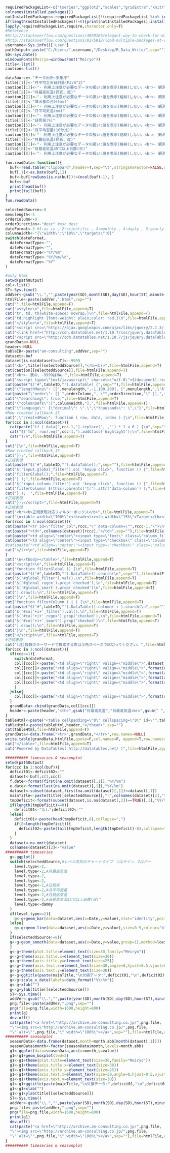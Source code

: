 ```r
requiredPackageList<-c("tseries","ggplot2","scales","gridExtra","knitr","lubridate","reshape2","forecast","xts","dichromat","RColorBrewer","colorspace")
colnames(installed.packages())
notInstalledPackages<-requiredPackageList[!(requiredPackageList %in% installed.packages()[,"Package"])] #apply logical vector to requiredPackageList
if(length(notInstalledPackages)!=0){print(notInstalledPackages);install.packages(notInstalledPackages)}
lapply(requiredPackageList,require,character.only=T)
#Reference 
#http://stackoverflow.com/questions/4090169/elegant-way-to-check-for-missing-packages-and-install-them
#http://stackoverflow.com/questions/8175912/load-multiple-packages-at-once
username<-Sys.info()['user']
pathOutput<-paste("C:/Users/",username,"/Desktop/R_Data_Write/",sep="")
SD<-Sys.Date()
windowsFonts(Meiryo=windowsFont("Meiryo"))
title<-list()
caution<-list()
```

```r
dataSource<-"データ出所:気象庁"
title[[1]]<-"月平均全天日射量(MJ/m^2)"
caution[[1]]<-"- 利用上注意が必要なデータの扱い:値を表示(格納)しない。<br>- 観測環境などの変化の前後で、値が不均質となったデータの扱い:観測環境などの変化前の値を表示(格納)しない。<br>- 官署(気象台等)のみ値があります。"
title[[2]]<-"月最高気温(摂氏、度)"
caution[[2]]<-"- 利用上注意が必要なデータの扱い:値を表示(格納)しない。<br>- 観測環境などの変化の前後で、値が不均質となったデータの扱い:観測環境などの変化前の値を表示(格納)しない。"
title[[3]]<-"降水量の合計(mm)"
caution[[3]]<-"- 利用上注意が必要なデータの扱い:値を表示(格納)しない。<br>- 観測環境などの変化の前後で、値が不均質となったデータの扱い:観測環境などの変化前の値を表示(格納)しない。"
title[[4]]<-"月平均気温(mm)"
caution[[4]]<-"- 利用上注意が必要なデータの扱い:値を表示(格納)しない。<br>- 観測環境などの変化の前後で、値が不均質となったデータの扱い:観測環境などの変化前の値を表示(格納)しない。"
title[[5]]<-"日照率(%)"
caution[[5]]<-"- 利用上注意が必要なデータの扱い:値を表示(格納)しない。<br>- 観測環境などの変化の前後で、値が不均質となったデータの扱い:観測環境などの変化前の値を表示(格納)しない。<br>- 官署(気象台等)のみ値があります。"
title[[6]]<-"月平均雲量(10分比)"
caution[[6]]<-"- 利用上注意が必要なデータの扱い:値を表示(格納)しない。<br>- 観測環境などの変化の前後で、値が不均質となったデータの扱い:観測環境などの変化前の値を表示(格納)しない。<br>- 官署(気象台等)のみ値があります。"
title[[7]]<-"月最低気温(摂氏、度)"
caution[[7]]<-"- 利用上注意が必要なデータの扱い:値を表示(格納)しない。<br>- 観測環境などの変化の前後で、値が不均質となったデータの扱い:観測環境などの変化前の値を表示(格納)しない。"
title[[8]]<-"日最高気温35℃以上日数(日)"
caution[[8]]<-"- 利用上注意が必要なデータの扱い:値を表示(格納)しない。<br>- 観測環境などの変化の前後で、値が不均質となったデータの扱い:観測環境などの変化にかかわらず、すべての期間の値を表示(格納)する。ただしデータの不均質を示す情報をつける。"
```

```r
fun.readData<-function(){
  buf<-read.table("clipboard",header=T,sep="\t",stringsAsFactor=FALSE,na.strings=c("na","NA"),check.names=FALSE)
  buf[,1]<-as.Date(buf[,1])
  buf<-buf[rowSums(is.na(buf))!=(ncol(buf)-1), ]
  buf<<-buf
  print(head(buf))
  print(tail(buf))
}
fun.readData()
```

```r
selecteddSource<-8
menulength<-5
orderColumn<-0
orderDirection<-"desc" #asc desc
dateFormat<-3 #1:as is , 2:scientific , 3:monthly , 4:dayly , 5:yearly
columnWidth<-"{\"width\":\"10%\",\"targets\":0}"
switch(dateFormat,
  dateFormatType<-"",
  dateFormatType<-"",
  dateFormatType<-"%Y/%m",
  dateFormatType<-"%Y/%m/%d",
  dateFormatType<-"%Y"
)  
```

```r
#only html
setwd(pathOutput)
col<-list()
ST<-Sys.time()  
addVer<-gsub("\\.","",paste(year(SD),month(SD),day(SD),hour(ST),minute(ST),second(ST),sep=""))
htmlFile<-paste(addVer,".html",sep="")
cat("",file=htmlFile,append=F)
cat("<style>\n",file=htmlFile,append=T)
cat("tr, td, th{white-space: nowrap;}\n",file=htmlFile,append=T)
cat("td.highlight {font-weight: plain;color: red;}\n",file=htmlFile,append=T)
cat("</style>\n",file=htmlFile,append=T)
cat("<script src=\"https://ajax.googleapis.com/ajax/libs/jquery/2.1.3/jquery.min.js\"></script>",file=htmlFile,append=T)
cat("<link href=\"http://cdn.datatables.net/1.10.7/css/jquery.dataTables.min.css\" rel=\"stylesheet\">",file=htmlFile,append=T) 
cat("<script src=\"http://cdn.datatables.net/1.10.7/js/jquery.dataTables.min.js\"></script>",file=htmlFile,append=T) 
grandData<-NULL
header<-NULL
tableID<-paste("am-consulting",addVer,sep="")
dataset<-buf
dataset[is.na(dataset)==T]<--9999
cat("<b>",title[[selecteddSource]],"</b><br>",file=htmlFile,append=T)
cat(caution[[selecteddSource]],file=htmlFile,append=T)
cat("<br>- 表中、-9999はNA。",file=htmlFile,append=T)
cat("<script type=\"text/javascript\" charset=\"utf-8\">$(document).ready( function(){",file=htmlFile,append=T)
cat(paste("$('#",tableID,"').dataTable( {",sep=""),file=htmlFile,append=T)
cat("\"lengthMenu\": [[",menulength,",-1,100,200], [",menulength,",\"All\",100,200]],",file=htmlFile,append=T)
cat(paste("\"order\": [[ ",orderColumn,", \"",orderDirection,"\" ]],",sep=""),file=htmlFile,append=T)
cat("\"searching\": true,",file=htmlFile,append=T)
cat("\"columnDefs\":[",columnWidth,"],",file=htmlFile,append=T)
cat("\"language\": {\"decimal\": \".\",\"thousands\": \",\"}",file=htmlFile,append=T)
#Row created callback JS
cat(",\"createdRow\": function ( row, data, index ) {\n",file=htmlFile,append=T)
for(ccc in 2:ncol(dataset)){
  cat(paste("if ( data[",ccc-1,"].replace(',','') * 1 < 0 ) {\n",sep=""),file=htmlFile,append=T)
  cat("$('td', row).eq(",ccc-1,").addClass('highlight');\n",file=htmlFile,append=T)
  cat("}\n",file=htmlFile,append=T)
}
cat("}\n",file=htmlFile,append=T)  
#Row created callback JS
cat("});",file=htmlFile,append=T)
#正規表現  
cat(paste("$('#",tableID,"').dataTable();",sep=""),file=htmlFile,append=T)
cat("$('input.global_filter').on( 'keyup click', function () {",file=htmlFile,append=T)
cat("filterGlobal();",file=htmlFile,append=T)
cat("} );",file=htmlFile,append=T)
cat("$('input.column_filter').on( 'keyup click', function () {",file=htmlFile,append=T)
cat("filterColumn( $(this).parents('tr').attr('data-column') );",file=htmlFile,append=T)
cat("} );  ",file=htmlFile,append=T)
#正規表現  
cat("});</script>",file=htmlFile,append=T)
#正規表現
cat("<br><b>正規表現対応フィルターボックス</b>",file=htmlFile,append=T)  
cat("\n<table width=\"100%\"><thead><tr><th width=\"15%\">Target</th><th width=\"75%\">Search text</th><th>Regex</th></tr></thead><tbody>\n",file=htmlFile,append=T)
for(rccc in 1:ncol(dataset)){
cat(paste("<tr id=\"filter_col",rccc,"\" data-column=\"",rccc-1,"\">\n",sep=""),file=htmlFile,append=T)
cat(paste("<td>",colnames(dataset)[rccc],"</td>",sep=""),file=htmlFile,append=T)
cat(paste("<td align=\"center\"><input type=\"text\" class=\"column_filter\" id=\"col",rccc-1,"_filter\"  style=\"width:100%\"></td>\n",sep=""),file=htmlFile,append=T)
cat(paste("<td align=\"center\"><input type=\"checkbox\" class=\"column_filter\" id=\"col",rccc-1,"_regex\" checked=\"checked\"></td>\n",sep=""),file=htmlFile,append=T)
#cat(paste("<td align=\"center\"><input type=\"checkbox\" class=\"column_filter\" id=\"col",rccc-1,"_smart\" checked=\"checked\"></td>\n",sep=""),file=htmlFile,append=T)
cat("</tr>\n",file=htmlFile,append=T)
}  
cat("\n</tbody></table>",file=htmlFile,append=T)  
cat("<script>\n",file=htmlFile,append=T)  
cat("function filterGlobal () {\n",file=htmlFile,append=T) 
cat(paste("$('#",tableID,"').DataTable().search(\n",sep=""),file=htmlFile,append=T) 
cat("$('#global_filter').val(),\n",file=htmlFile,append=T) 
cat("$('#global_regex').prop('checked'),\n",file=htmlFile,append=T) 
cat("$('#global_smart').prop('checked')\n",file=htmlFile,append=T) 
cat(").draw();\n",file=htmlFile,append=T) 
cat("}\n",file=htmlFile,append=T) 
cat("function filterColumn ( i ) {\n",file=htmlFile,append=T)
cat(paste("$('#",tableID,"').DataTable().column( i ).search(\n",sep=""),file=htmlFile,append=T)
cat("$('#col'+i+'_filter').val(),\n",file=htmlFile,append=T)
cat("$('#col'+i+'_regex').prop('checked'),\n",file=htmlFile,append=T)
cat("$('#col'+i+'_smart').prop('checked')\n",file=htmlFile,append=T)
cat(").draw();\n",file=htmlFile,append=T)
cat("}\n",file=htmlFile,append=T)
cat("</script>\n",file=htmlFile,append=T)  
#正規表現
cat("(注)複数のキーワードで検索する際は半角スペースで区切ってください。",file=htmlFile,append=T)  
for(ccc in 1:ncol(dataset)){
  if(ccc==1){
    switch(dateFormat,
    col[[ccc]]<-paste("<td align=\"right\" valign=\"middle\">",dataset[,ccc],"</td>",sep=""),
    col[[ccc]]<-paste("<td align=\"right\" valign=\"middle\">",format(dataset[,ccc],big.mark=",",scientific=F),"</td>",sep=""),
    col[[ccc]]<-paste("<td align=\"right\" valign=\"middle\">",format(as.Date(dataset[,ccc]),dateFormatType),"</td>",sep=""),
    col[[ccc]]<-paste("<td align=\"right\" valign=\"middle\">",format(as.Date(dataset[,ccc]),dateFormatType),"</td>",sep=""),
    col[[ccc]]<-paste("<td align=\"right\" valign=\"middle\">",format(as.Date(dataset[,ccc]),dateFormatType),"</td>",sep="")
    )
  }else{  
    col[[ccc]]<-paste("<td align=\"right\" valign=\"middle\">",format(dataset[,ccc],big.mark=",",scientific=F),"</td>",sep="")
  }  
  grandData<-cbind(grandData,col[[ccc]])
  header<-paste(header,"<th>",gsub("日最高気温","日最高気温<br>",gsub(" ","<br>",colnames(dataset)[ccc])),"</th>",sep="")  
}
tableHtml<-paste("<table cellpadding=\"0\" cellspacing=\"0\" id=\"",tableID,"\" width=\"100%\" class=\"display compact\"><thead>",sep="")
tableHtml<-paste(tableHtml,header,"</thead>",sep="")
cat(tableHtml,file=htmlFile,append=T)
grandData<-data.frame("<tr>",grandData,"</tr>",row.names=NULL)
write.table(grandData,htmlFile,quote=F,col.names=F, append=T,row.names=F)
cat("</table>",file=htmlFile,append=T)
cat("Powered by DataTables( http://datatables.net/ )",file=htmlFile,append=T)
```

```r
########## timeseries & seasonplot
setwd(pathOutput)
for(ccc in 2:ncol(buf)){
  deficit01<-deficit02<-""
  dataset<-buf[,c(1,ccc)]
  f.date<-format(first(na.omit(dataset)[,1]),"%Y/%m")
  e.date<-format(last(na.omit(dataset)[,1]),"%Y/%m")
  dataset<-subset(dataset,first(na.omit(dataset)[,1])<=dataset[,1])
  mainTitle<-paste(title[[selecteddSource]],"-",colnames(dataset)[2],"\n期間",f.date,"-",e.date," , ",dataSource)
  tmpDeficit<-format(subset(dataset,is.na(dataset[,2])==TRUE)[,1],"%Y/%m")
  if(length(tmpDeficit)==0){
    deficit01<-"なし";deficit02<-""
  }else{
    deficit01<-paste(head(tmpDeficit,8),collapse=",")
    if(8<length(tmpDeficit)){
      deficit02<-paste(tail(tmpDeficit,length(tmpDeficit)-8),collapse=",")
    }  
  }
  dataset<-na.omit(dataset)
  colnames(dataset)[2]<-"value"
########## timeseries
  g<-ggplot()
  switch(selecteddSource,#レベル系列のチャートタイプ　1はライン、2はバー
    level.type<-2,
    level.type<-2,#月最高気温
    level.type<-2,
    level.type<-2,
    level.type<-2,#日照率
    level.type<-2,#月平均雲量
    level.type<-2,#月最低気温
    level.type<-2,#日最高気温35℃以上日数(日)"
    level.type<-dammy
  )  
  if(level.type==2){
    g<-g+geom_bar(data=dataset,aes(x=Date,y=value),stat="identity",position="identity",fill="blue",alpha=0.9,size=2)
  }else{
    g<-g+geom_line(data=dataset,aes(x=Date,y=value),size=0.5,colour="blue",alpha=0.5)
  }
  if(selecteddSource!=8){
  g<-g+geom_smooth(data=dataset,aes(x=Date,y=value,group=1),method=loess,lwd=2,color="red")
  }
  g<-g+theme(plot.title=element_text(size=30,family="Meiryo"))
  g<-g+theme(axis.title.x=element_text(size=30)) 
  g<-g+theme(axis.title.y=element_text(size=25)) 
  g<-g+theme(axis.text.x=element_text(size=30,angle=0,hjust=0.5,vjust=0.5)) 
  g<-g+theme(axis.text.y=element_text(size=30)) 
  g<-g+ggtitle(paste(mainTitle,"\n欠損データ:",deficit01,"\n",deficit02))
  g<-g+scale_x_date(labels=date_format("%Y/%m"))  
  g<-g+xlab("")
  g<-g+ylab(title[[selecteddSource]]) 
  ST<-Sys.time() 
  addVer<-gsub("\\.","",paste(year(SD),month(SD),day(SD),hour(ST),minute(ST),second(ST),sep=""))
  png.file<-paste(addVer,".png",sep="")
  png(file=png.file,width=1600,height=800)
  print(g)
  dev.off()
  cat(paste("<a href=\"http://archive.am-consulting.co.jp/",png.file,
  "\"><img src=\"http://archive.am-consulting.co.jp/",png.file,
  "\" alt=\"",png.file,"\" width=\"100%\"></a>",sep=""),file=htmlFile,append=T)  
########## seasonplot
  seasonData<-data.frame(dataset,month=month.abb[month(dataset[,1])])
  seasonData$month<-factor(seasonData$month,levels=month.abb)
  g1<-ggplot(data=seasonData,aes(x=month,y=value))
  g1<-g1+geom_boxplot(lwd=2)
  g1<-g1+theme(plot.title=element_text(size=30,family="Meiryo"))
  g1<-g1+theme(axis.title.x=element_text(size=30)) 
  g1<-g1+theme(axis.title.y=element_text(size=25)) 
  g1<-g1+theme(axis.text.x=element_text(size=30,angle=0,hjust=0.5,vjust=0.5)) 
  g1<-g1+theme(axis.text.y=element_text(size=30)) 
  g1<-g1+ggtitle(paste(mainTitle,"\n欠損データ:",deficit01,"\n",deficit02))
  g1<-g1+xlab("")
  g1<-g1+ylab(title[[selecteddSource]]) 
  ST<-Sys.time() 
  addVer<-gsub("\\.","",paste(year(SD),month(SD),day(SD),hour(ST),minute(ST),second(ST),sep=""))
  png.file<-paste(addVer,".png",sep="")
  png(file=png.file,width=1600,height=800)
  print(g1)
  dev.off()
  cat(paste("<a href=\"http://archive.am-consulting.co.jp/",png.file,
  "\"><img src=\"http://archive.am-consulting.co.jp/",png.file,
  "\" alt=\"",png.file,"\" width=\"100%\"></a>",sep=""),file=htmlFile,append=T)  
}
########## timeseries & seasonplot
```
